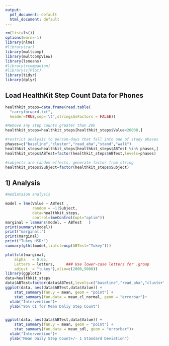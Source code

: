 ```yaml
---
output:
  pdf_document: default
  html_document: default
---
```

```r
rm(list=ls())
options(warn=-1)
library(nlme)
#library(car)
library(multcomp)
library(multcompView)
library(lsmeans)
#library(rcompanion)
#library(sjPlot)
library(tidyr)
library(dplyr)

```
## Load HealthKit Step Count Data for Phones
```r
healthkit_steps=data.frame(read.table(
  "carryforward.txt",
  header=TRUE,sep='\t',stringsAsFactors = FALSE))

#Remove any step counts greater than 20k  
healthkit_steps=healthkit_steps[healthkit_steps$Value<20000,]

#restrict analysis to person-days that fall into one of study phases
phases=c("baseline","cluster","read_aha","stand","walk")
healthkit_steps=healthkit_steps[healthkit_steps$ABTest %in% phases,]
healthkit_steps$ABTest=factor(healthkit_steps$ABTest,levels=phases)

#subjects are random effects, generate factor from string
healthkit_steps$Subject=factor(healthkit_steps$Subject)
```



## 1) Analysis
```r
#mediataion analysis 

model = lme(Value ~ ABTest , 
            random = ~1|Subject,
            data=healthkit_steps,
            control=lmeControl(opt="optim"))
marginal = lsmeans(model, ~ ABTest   )
print(summary(model))
print("marginal:")
print(marginal)
print("Tukey HSD:")
summary(glht(model,linfct=mcp(ABTest="Tukey")))

plot(cld(marginal,
    alpha   = 0.05, 
    Letters = letters,     ### Use lower-case letters for .group
    adjust  = "tukey"),xlim=c(2000,5000))
library(ggplot2)
data=healthkit_steps
data$ABTest=factor(data$ABTest,levels=c("baseline","read_aha","cluster","stand","walk"))
ggplot(data, aes(data$ABTest,data$Value)) + 
    stat_summary(fun.y = mean, geom = "point") + 
    stat_summary(fun.data = mean_cl_normal, geom = "errorbar")+
  xlab("Intervention")+
  ylab("95% CI for Mean Daliy Step Count")


ggplot(data, aes(data$ABTest,data$Value)) + 
    stat_summary(fun.y = mean, geom = "point") + 
    stat_summary(fun.data = mean_sdl, geom = "errorbar")+
  xlab("Intervention")+
  ylab("Mean Daily Step Count+/- 1 Standard Deviation")

```
